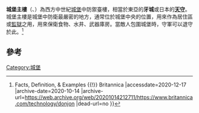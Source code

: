 '''城堡主樓'''（{{lang-en|Keep}}、{{lang-fr|donjon}}）為西方中世紀[[城堡|城堡]]中防禦臺樓，相當於東亞的'''牙城'''或日本的'''[[天守|天守]]'''。城堡主樓是城堡中防衛最嚴密的地方，通常位於城堡中央的位置，用來作為居住區或[[監獄|監獄]]之用，用來保衛食物、水井、武器庫房。當敵人包圍城堡時，守軍可以退守於此。<ref>{{Cite web |url=https://www.britannica.com/technology/donjon |title=keep {{!}} Facts, Definition, & Examples {{!}} Britannica |accessdate=2020-12-17 |archive-date=2020-10-14 |archive-url=https://web.archive.org/web/20201014212711/https://www.britannica.com/technology/donjon |dead-url=no }}</ref>

{{Multiple image|direction=horizontal|align=right|image1=Château de Vincennes Paris FRA 002.jpg|image2=Plan of Chateau de Vincennes keep.png|width=170|caption2=|caption1=巴黎的[[文森城堡|文森城堡]]與其城堡主樓。}}
{{DEFAULTSORT:Keep}}
==參考==
{{reflist}}
{{arch-stub}}
[[Category:城堡|Category:城堡]]
